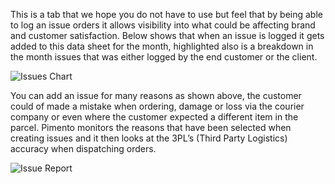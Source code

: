 This is a tab that we hope you do not have to use but feel that by being able to log an issue orders it allows visibility into what could be affecting brand and customer satisfaction. Below shows that when an issue is logged it gets added to this data sheet for the month, highlighted also is a breakdown in the month issues that was either logged by the end customer or the client.

<img src="/images/issues-1.png" alt="Issues Chart" />

You can add an issue for many reasons as shown above, the customer could of made a mistake when ordering, damage or loss via the courier company or even where the customer expected a different item in the parcel. Pimento monitors the reasons that have been selected when creating issues and it then looks at the 3PL’s (Third Party Logistics) accuracy when dispatching orders.

<img src="/images/issues-2.png" alt="Issue Report" />
